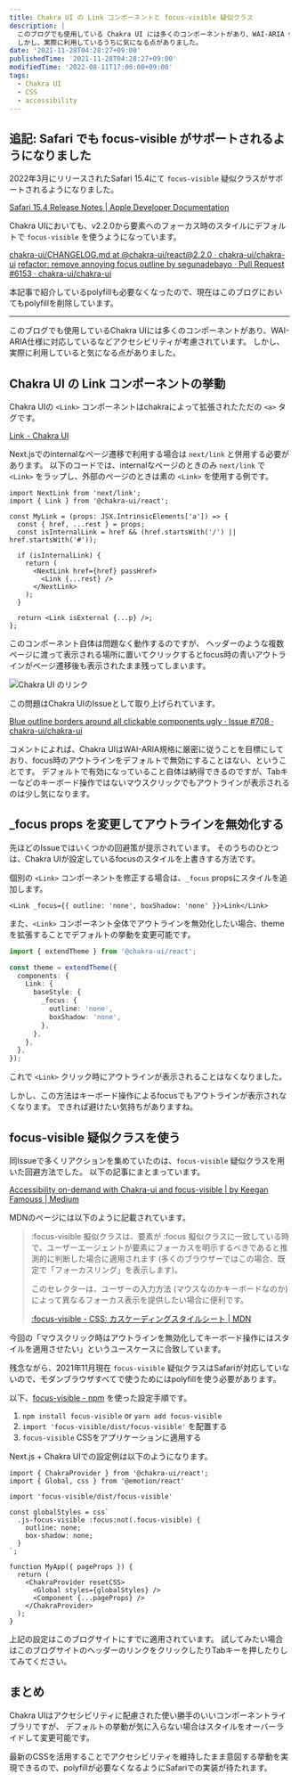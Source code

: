 ```yaml
---
title: Chakra UI の Link コンポーネントと focus-visible 疑似クラス
description: |
  このブログでも使用している Chakra UI には多くのコンポーネントがあり、WAI-ARIA 仕様に対応しているなどアクセシビリティが考慮されています。
  しかし、実際に利用しているうちに気になる点がありました。
date: '2021-11-28T04:28:27+09:00'
publishedTime: '2021-11-28T04:28:27+09:00'
modifiedTime: '2022-08-11T17:00:00+09:00'
tags:
  - Chakra UI
  - CSS
  - accessibility
---
```


## 追記: Safari でも focus-visible がサポートされるようになりました

2022年3月にリリースされたSafari 15.4にて `focus-visible` 疑似クラスがサポートされるようになりました。

[Safari 15.4 Release Notes | Apple Developer Documentation](https://developer.apple.com/documentation/safari-release-notes/safari-15_4-release-notes)

Chakra UIにおいても、v2.2.0から要素へのフォーカス時のスタイルにデフォルトで `focus-visible` を使うようになっています。

[chakra-ui/CHANGELOG.md at @chakra-ui/react@2.2.0 · chakra-ui/chakra-ui](https://github.com/chakra-ui/chakra-ui/blob/%40chakra-ui/react%402.2.0/packages/react/CHANGELOG.md)
[refactor: remove annoying focus outline by segunadebayo · Pull Request #6153 · chakra-ui/chakra-ui](https://github.com/chakra-ui/chakra-ui/pull/6153)

本記事で紹介しているpolyfillも必要なくなったので、現在はこのブログにおいてもpolyfillを削除しています。

---

このブログでも使用しているChakra UIには多くのコンポーネントがあり、WAI-ARIA仕様に対応しているなどアクセシビリティが考慮されています。
しかし、実際に利用していると気になる点がありました。

## Chakra UI の Link コンポーネントの挙動

Chakra UIの `<Link>` コンポーネントはchakraによって拡張されたただの `<a>` タグです。

[Link - Chakra UI](https://chakra-ui.com/docs/navigation/link)

Next.jsでのinternalなページ遷移で利用する場合は `next/link` と併用する必要があります。
以下のコードでは、internalなページのときのみ `next/link` で `<Link>` をラップし、外部のページのときは素の `<Link>` を使用する例です。

```tsx:MyLink.tsx
import NextLink from 'next/link';
import { Link } from '@chakra-ui/react';

const MyLink = (props: JSX.IntrinsicElements['a']) => {
  const { href, ...rest } = props;
  const isInternalLink = href && (href.startsWith('/') || href.startsWith('#'));

  if (isInternalLink) {
    return (
      <NextLink href={href} passHref>
        <Link {...rest} />
      </NextLink>
    );
  }

  return <Link isExternal {...p} />;
};
```

このコンポーネント自体は問題なく動作するのですが、
ヘッダーのような複数ページに渡って表示される場所に置いてクリックするとfocus時の青いアウトラインがページ遷移後も表示されたまま残ってしまいます。

<Image
  src="/images/chakra-ui-link.png"
  width={824}
  height={63}
  alt="Chakra UI のリンク"
/>

この問題はChakra UIのIssueとして取り上げられています。

[Blue outline borders around all clickable components ugly · Issue #708 · chakra-ui/chakra-ui](https://github.com/chakra-ui/chakra-ui/issues/708)

コメントによれば、Chakra UIはWAI-ARIA規格に厳密に従うことを目標にしており、focus時のアウトラインをデフォルトで無効にすることはない、ということです。
デフォルトで有効になっていること自体は納得できるのですが、Tabキーなどのキーボード操作ではないマウスクリックでもアウトラインが表示されるのは少し気になります。

## \_focus props を変更してアウトラインを無効化する

先ほどのIssueではいくつかの回避策が提示されています。
そのうちのひとつは、Chakra UIが設定しているfocusのスタイルを上書きする方法です。

個別の `<Link>` コンポーネントを修正する場合は、`_focus` propsにスタイルを追加します。

```tsx
<Link _focus={{ outline: 'none', boxShadow: 'none' }}>Link</Link>
```

また、`<Link>` コンポーネント全体でアウトラインを無効化したい場合、themeを拡張することでデフォルトの挙動を変更可能です。

```tsx:chakraTheme.ts
import { extendTheme } from '@chakra-ui/react';

const theme = extendTheme({
  components: {
    Link: {
      baseStyle: {
        _focus: {
          outline: 'none',
          boxShadow: 'none',
        },
      },
    },
  },
});
```

これで `<Link>` クリック時にアウトラインが表示されることはなくなりました。

しかし、この方法はキーボード操作によるfocusでもアウトラインが表示されなくなります。
できれば避けたい気持ちがありますね。

## focus-visible 疑似クラスを使う

同Issueで多くリアクションを集めていたのは、`focus-visible` 疑似クラスを用いた回避方法でした。
以下の記事にまとまっています。

[Accessibility on-demand with Chakra-ui and focus-visible | by Keegan Famouss | Medium](https://medium.com/@keeganfamouss/accessibility-on-demand-with-chakra-ui-and-focus-visible-19413b1bc6f9)

MDNのページには以下のように記載されています。

> :focus-visible 擬似クラスは、要素が :focus 擬似クラスに一致している時で、ユーザーエージェントが要素にフォーカスを明示するべきであると推測的に判断した場合に適用されます (多くのブラウザーではこの場合、既定で「フォーカスリング」を表示します)。
>
> このセレクターは、ユーザーの入力方法 (マウスなのかキーボードなのか) によって異なるフォーカス表示を提供したい場合に便利です。
>
> [:focus-visible - CSS: カスケーディングスタイルシート | MDN](https://developer.mozilla.org/ja/docs/Web/CSS/:focus-visible)

今回の「マウスクリック時はアウトラインを無効化してキーボード操作にはスタイルを適用させたい」というユースケースに合致しています。

残念ながら、2021年11月現在 `focus-visible` 疑似クラスはSafariが対応していないので、モダンブラウザすべてで使うためにはpolyfillを使う必要があります。

以下、[focus-visible - npm](https://www.npmjs.com/package/focus-visible) を使った設定手順です。

1. `npm install focus-visible` or `yarn add focus-visible`
2. `import 'focus-visible/dist/focus-visible'` を配置する
3. `focus-visible` CSSをアプリケーションに適用する

Next.js + Chakra UIでの設定例は以下のようになります。

```tsx:_app.tsx
import { ChakraProvider } from '@chakra-ui/react';
import { Global, css } from '@emotion/react'

import 'focus-visible/dist/focus-visible'

const globalStyles = css`
  .js-focus-visible :focus:not(.focus-visible) {
    outline: none;
    box-shadow: none;
  }
`;

function MyApp({ pageProps }) {
  return (
    <ChakraProvider resetCSS>
      <Global styles={globalStyles} />
      <Component {...pageProps} />
    </ChakraProvider>
  );
}
```

上記の設定はこのブログサイトにすでに適用されています。
試してみたい場合はこのブログサイトのヘッダーのリンクをクリックしたりTabキーを押したりしてみてください。

## まとめ

Chakra UIはアクセシビリティに配慮された使い勝手のいいコンポーネントライブラリですが、
デフォルトの挙動が気に入らない場合はスタイルをオーバーライドして変更可能です。

最新のCSSを活用することでアクセシビリティを維持したまま意図する挙動を実現できるので、polyfillが必要なくなるようにSafariでの実装が待たれます。
